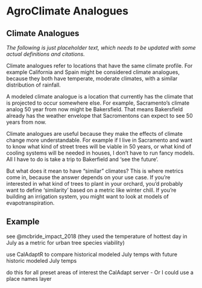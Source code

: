 # AgroClimate Analogues {#sec-analogues}

## Climate Analogues

*The following is just placeholder text, which needs to be updated with some actual definitions and citations.*

Climate analogues refer to locations that have the same climate profile. For example California and Spain might be considered climate analogues, because they both have temperate, moderate climates, with a similar distribution of rainfall.

A modeled climate analogue is a location that currently has the climate that is projected to occur somewhere else. For example, Sacramento's climate analog 50 year from now might be Bakersfield. That means Bakersfield already has the weather envelope that Sacromentons can expect to see 50 years from now.

Climate analogues are useful because they make the effects of climate change more understandable. For example if I live in Sacramento and want to know what kind of street trees will be viable in 50 years, or what kind of cooling systems will be needed in houses, I don't have to run fancy models. All I have to do is take a trip to Bakerfield and 'see the future'.

But what does it mean to have "similar" climates? This is where metrics come in, because the answer depends on your use case. If you're interested in what kind of trees to plant in your orchard, you'd probably want to define 'similarity' based on a metric like winter chill. If you're building an irrigation system, you might want to look at models of evapotranspiration.

## Example

see @mcbride_impact_2018 (they used the temperature of hottest day in July as a metric for urban tree species viability)

use CalAdaptR to compare historical modeled July temps with future historic modeled July temps

do this for all preset areas of interest the CalAdapt server - Or I could use a place names layer
